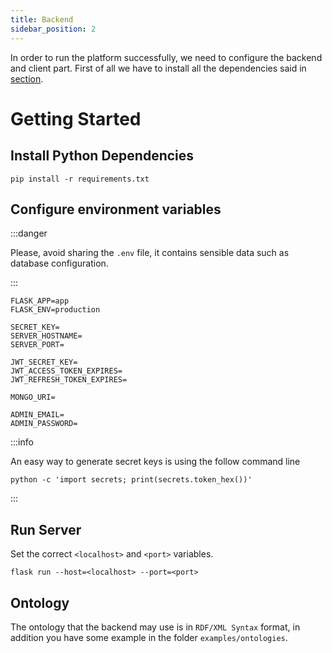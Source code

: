 ```yaml
---
title: Backend
sidebar_position: 2
---
```

In order to run the platform successfully, we need to configure the backend and client part. First of all we have to install all
the dependencies said in [section](../intro.mdx).

# Getting Started
## Install Python Dependencies

    pip install -r requirements.txt

## Configure environment variables

:::danger

Please, avoid sharing the `.env` file, it contains sensible data such as database configuration. 

:::

```shell title=".env"
FLASK_APP=app
FLASK_ENV=production

SECRET_KEY=
SERVER_HOSTNAME=
SERVER_PORT=

JWT_SECRET_KEY=
JWT_ACCESS_TOKEN_EXPIRES=
JWT_REFRESH_TOKEN_EXPIRES=

MONGO_URI=

ADMIN_EMAIL=
ADMIN_PASSWORD=

```

:::info

An easy way to generate secret keys is using the follow command line

```shell
python -c 'import secrets; print(secrets.token_hex())'
```

:::


## Run Server
Set the correct `<localhost>` and `<port>` variables.

```shell
flask run --host=<localhost> --port=<port>
```

## Ontology

The ontology that the backend may use is in `RDF/XML Syntax` format, in addition you have some example in the folder `examples/ontologies`.
